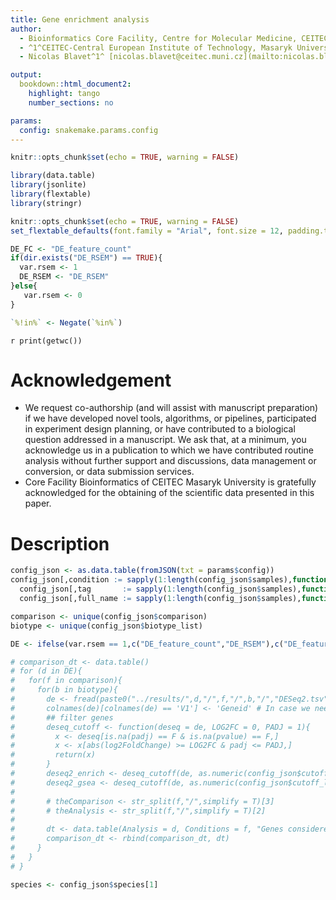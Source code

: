 ```yaml
---
title: Gene enrichment analysis
author:
  - Bioinformatics Core Facility, Centre for Molecular Medicine, CEITEC Masaryk University
  - ^1^CEITEC-Central European Institute of Technology, Masaryk University, Kamenice 5, 625 00 Brno, Czech Republic
  - Nicolas Blavet^1^ [nicolas.blavet@ceitec.muni.cz](mailto:nicolas.blavet@ceitec.muni.cz)

output:
  bookdown::html_document2:
    highlight: tango
    number_sections: no

params:
  config: snakemake.params.config
---
```


```r
knitr::opts_chunk$set(echo = TRUE, warning = FALSE)
```

```r
library(data.table)
library(jsonlite)
library(flextable)
library(stringr)

knitr::opts_chunk$set(echo = TRUE, warning = FALSE)
set_flextable_defaults(font.family = "Arial", font.size = 12, padding.top = 3, padding.bottom = 3)
```

```r
DE_FC <- "DE_feature_count"
if(dir.exists("DE_RSEM") == TRUE){
  var.rsem <- 1
  DE_RSEM <- "DE_RSEM"
}else{
   var.rsem <- 0
}

`%!in%` <- Negate(`%in%`)
```

`r print(getwc())`

# Acknowledgement

- We request co-authorship (and will assist with manuscript preparation) if we have developed novel tools, algorithms, or pipelines, participated in experiment design planning, or have contributed to a biological question addressed in a manuscript. We ask that, at a minimum, you acknowledge us in a publication to which we have contributed routine analysis without further support and discussions, data management or conversion, or data submission services.
- Core Facility Bioinformatics of CEITEC Masaryk University is gratefully acknowledged for the obtaining of the scientific data presented in this paper.

# Description
```r
config_json <- as.data.table(fromJSON(txt = params$config))
config_json[,condition := sapply(1:length(config_json$samples),function(x) config_json$samples[[x]]$condition)]
  config_json[,tag       := sapply(1:length(config_json$samples),function(x) config_json$samples[[x]]$tag)]
  config_json[,full_name := sapply(1:length(config_json$samples),function(x) config_json$samples[[x]]$sample_name)]

comparison <- unique(config_json$comparison)
biotype <- unique(config_json$biotype_list)

DE <- ifelse(var.rsem == 1,c("DE_feature_count","DE_RSEM"),c("DE_feature_count"))

# comparison_dt <- data.table()
# for (d in DE){
#   for(f in comparison){
#     for(b in biotype){
#       de <- fread(paste0("../results/",d,"/",f,"/",b,"/","DESeq2.tsv"),header = T)
#       colnames(de)[colnames(de) == 'V1'] <- 'Geneid' # In case we need to rename
#       ## filter genes
#       deseq_cutoff <- function(deseq = de, LOG2FC = 0, PADJ = 1){
#         x <- deseq[is.na(padj) == F & is.na(pvalue) == F,]
#         x <- x[abs(log2FoldChange) >= LOG2FC & padj <= PADJ,]
#         return(x)
#       }
#       deseq2_enrich <- deseq_cutoff(de, as.numeric(config_json$cutoff_log2fc_enrich[1]), as.numeric(config_json$cutoff_padj_enrich[1]))
#       deseq2_gsea <- deseq_cutoff(de, as.numeric(config_json$cutoff_log2fc_gsea[1]), as.numeric(config_json$cutoff_padj_gsea[1]))
#
#       # theComparison <- str_split(f,"/",simplify = T)[3]
#       # theAnalysis <- str_split(f,"/",simplify = T)[2]
#
#       dt <- data.table(Analysis = d, Conditions = f, "Genes considered for Enrichment" = length(deseq2_enrich$Geneid), "Genes considered for GSEA" = length(deseq2_gsea$Geneid), "Total number of genes" = length(de$Geneid))
#       comparison_dt <- rbind(comparison_dt, dt)
#     }
#   }
# }

species <- config_json$species[1]
```

